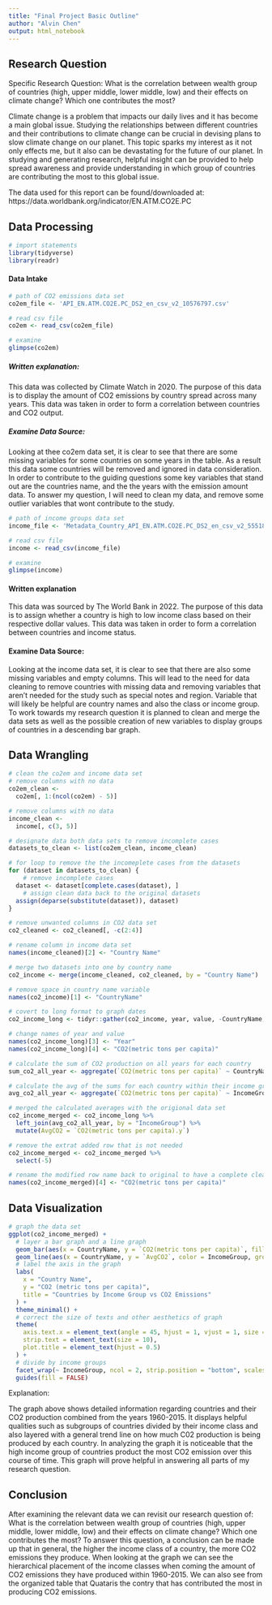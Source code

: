 ```yaml
---
title: "Final Project Basic Outline"
author: "Alvin Chen"
output: html_notebook
---
```


## Research Question 

Specific Research Question: What is the correlation between wealth group of countries (high, upper middle, lower middle, low) and their effects on climate change? Which one contributes the most?

Climate change is a problem that impacts our daily lives and it has become a main global issue. Studying the relationships between different countries and their contributions to climate change can be crucial in devising plans to slow climate change on our planet. This topic sparks my interest as it not only effects me, but it also
can be devastating for the future of our planet. In studying and generating research, helpful insight can be provided to help spread awareness and provide understanding in which group of countries are contributing the most to this global issue. 

The data used for this report can be found/downloaded at: https://data.worldbank.org/indicator/EN.ATM.CO2E.PC 

## Data Processing 

```r
# import statements
library(tidyverse) 
library(readr)
```

#### Data Intake 

```r
# path of CO2 emissions data set
co2em_file <- 'API_EN.ATM.CO2E.PC_DS2_en_csv_v2_10576797.csv'

# read csv file
co2em <- read_csv(co2em_file)

# examine 
glimpse(co2em)
```
##### Written explanation: 
This data was collected by Climate Watch in 2020. The purpose of this data is to display the amount of CO2 emissions by country spread across many years. This data was taken in order to form a correlation between countries and CO2 output.

##### Examine Data Source:
Looking at thee co2em data set, it is clear to see that there are some missing variables for some countries on some years in the table. As a result this data some countries will be removed and ignored in data consideration. In order to contribute to the guiding questions some key variables that stand out are the countries name, and the the years with the emission amount data. To answer my question, I will need to clean my data, and remove some outlier variables that wont contribute to the study.

```r
# path of income groups data set
income_file <- 'Metadata_Country_API_EN.ATM.CO2E.PC_DS2_en_csv_v2_5551837.csv'

# read csv file 
income <- read_csv(income_file)

# examine 
glimpse(income)
```

#### Written explanation
This data was sourced by The World Bank in 2022. The purpose of this data is to assign whether a country is high to low income class based on their respective dollar values. This data was taken in order to form a correlation between countries and income status.

#### Examine Data Source:
Looking at the income data set, it is clear to see that there are also some missing variables and empty columns. This will lead to the need for data cleaning to remove countries with missing data and removing variables that aren't needed for the study such as special notes and region. Variable that will likely be helpful are country names and also the class or income group. To work towards my research question it is planned to clean and merge the data sets as well as the possible creation of new variables to display groups of countries in a descending bar graph. 


## Data Wrangling 

```r
# clean the co2em and income data set
# remove columns with no data
co2em_clean <- 
  co2em[, 1:(ncol(co2em) - 5)]

# remove columns with no data
income_clean <- 
  income[, c(3, 5)]

# designate data both data sets to remove incomplete cases
datasets_to_clean <- list(co2em_clean, income_clean)

# for loop to remove the the incomeplete cases from the datasets
for (dataset in datasets_to_clean) {
    # remove incomplete cases
  dataset <- dataset[complete.cases(dataset), ]
    # assign clean data back to the original datasets
  assign(deparse(substitute(dataset)), dataset)
}

# remove unwanted columns in CO2 data set  
co2_cleaned <- co2_cleaned[, -c(2:4)]

# rename column in income data set
names(income_cleaned)[2] <- "Country Name"

# merge two datasets into one by country name
co2_income <- merge(income_cleaned, co2_cleaned, by = "Country Name")

# remove space in country name variable
names(co2_income)[1] <- "CountryName"

# covert to long format to graph dates
co2_income_long <- tidyr::gather(co2_income, year, value, -CountryName, -IncomeGroup)

# change names of year and value 
names(co2_income_long)[3] <- "Year"
names(co2_income_long)[4] <- "CO2(metric tons per capita)"

# calculate the sum of CO2 production on all years for each country
sum_co2_all_year <- aggregate(`CO2(metric tons per capita)` ~ CountryName + IncomeGroup, co2_income_long, sum)

# calculate the avg of the sums for each country within their income groups
avg_co2_all_year <- aggregate(`CO2(metric tons per capita)` ~ IncomeGroup, sum_co2_all_year, mean, na.rm = TRUE)

# merged the calculated averages with the origional data set
co2_income_merged <- co2_income_long %>%
  left_join(avg_co2_all_year, by = "IncomeGroup") %>%
  mutate(AvgCO2 = `CO2(metric tons per capita).y`)

# remove the extrat added row that is not needed
co2_income_merged <- co2_income_merged %>%
  select(-5)

# rename the modified row name back to original to have a complete clean dated for graphing
names(co2_income_merged)[4] <- "CO2(metric tons per capita)"
```

## Data Visualization

```r
# graph the data set
ggplot(co2_income_merged) +
  # layer a bar graph and a line graph
  geom_bar(aes(x = CountryName, y = `CO2(metric tons per capita)`, fill = IncomeGroup), stat = "identity") +
  geom_line(aes(x = CountryName, y = `AvgCO2`, color = IncomeGroup, group = IncomeGroup), linetype = "solid", size = .5, show.legend = FALSE) +
  # label the axis in the graph 
  labs(
    x = "Country Name",
    y = "CO2 (metric tons per capita)",
    title = "Countries by Income Group vs CO2 Emissions"
  ) +
  theme_minimal() +
  # correct the size of texts and other aesthetics of graph
  theme(
    axis.text.x = element_text(angle = 45, hjust = 1, vjust = 1, size = 5),
    strip.text = element_text(size = 10),
    plot.title = element_text(hjust = 0.5)
  ) +
  # divide by income groups 
  facet_wrap(~ IncomeGroup, ncol = 2, strip.position = "bottom", scales = "free_x") +
  guides(fill = FALSE)
```
Explanation: 

The graph above shows detailed information regarding countries and their CO2 production combined from the years 1960-2015. It displays helpful qualities such as subgroups of countries divided by their income class and also layered with a general trend line on how much C02 production is being produced by each country. In analyzing the graph it is noticeable that the high income group of countries product the most CO2 emission over this course of time. This graph will prove helpful in answering all parts of my research question.

## Conclusion

After examining the relevant data we can revisit our research question of: What is the correlation between wealth group of countries (high, upper middle, lower middle, low) and their effects on climate change? Which one contributes the most? To answer this question, a conclusion can be made up that in general, the higher the income class of a country, the more CO2 emissions they produce. When looking at the graph we can see the hierarchical placement of the income classes when coming the amount of CO2 emissions they have produced within 1960-2015. We can also see from the organized table that Quataris the contry that has contributed the most in producing CO2 emissions.